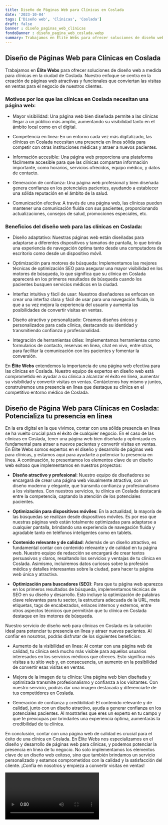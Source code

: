 ```yaml
---
title: Diseño de Páginas Web para Clínicas en Coslada
date: '2023-10-04'
tags: ['Diseño web', 'Clínicas', 'Coslada']
draft: false
banner : diseño_paginas_web_clínicas
fondoBanner : diseño_pagina_web_coslada.webp
summary: Trabajamos en Élite Webs para ofrecer soluciones de diseño web a medida para clínicas en la ciudad de Coslada. Nuestro enfoque se centra en la creación de páginas web atractivas y funcionales que conviertan las visitas en ventas para el negocio de nuestros clientes. 
---
```


## Diseño de Páginas Web para Clínicas en Coslada

Trabajamos en **Élite Webs** para ofrecer soluciones de diseño web a medida para clínicas en la ciudad de Coslada. Nuestro enfoque se centra en la creación de páginas web atractivas y funcionales que conviertan las visitas en ventas para el negocio de nuestros clientes. 

### Motivos por los que las clínicas en Coslada necesitan una página web:

- Mayor visibilidad: Una página web bien diseñada permite a las clínicas llegar a un público más amplio, aumentando su visibilidad tanto en el ámbito local como en el digital.

- Competencia en línea: En un entorno cada vez más digitalizado, las clínicas en Coslada necesitan una presencia en línea sólida para competir con otras instituciones médicas y atraer a nuevos pacientes.

- Información accesible: Una página web proporciona una plataforma fácilmente accesible para que las clínicas compartan información importante, como horarios, servicios ofrecidos, equipo médico, y datos de contacto. 

- Generación de confianza: Una página web profesional y bien diseñada genera confianza en los potenciales pacientes, ayudando a establecer una sólida reputación en el ámbito de la salud.

- Comunicación efectiva: A través de una página web, las clínicas pueden mantener una comunicación fluida con sus pacientes, proporcionando actualizaciones, consejos de salud, promociones especiales, etc.

### Beneficios del diseño web para las clínicas en Coslada:

- Diseño adaptativo: Nuestras páginas web están diseñadas para adaptarse a diferentes dispositivos y tamaños de pantalla, lo que brinda una experiencia de navegación óptima tanto desde una computadora de escritorio como desde un dispositivo móvil.

- Optimización para motores de búsqueda: Implementamos las mejores técnicas de optimización SEO para asegurar una mayor visibilidad en los motores de búsqueda, lo que significa que su clínica en Coslada aparecerá en los primeros resultados de búsqueda cuando los pacientes busquen servicios médicos en la ciudad.

- Interfaz intuitiva y fácil de usar: Nuestros diseñadores se enfocan en crear una interfaz clara y fácil de usar para una navegación fluida, lo que a su vez mejora la experiencia del usuario y aumenta las posibilidades de convertir visitas en ventas.

- Diseño atractivo y personalizado: Creamos diseños únicos y personalizados para cada clínica, destacando su identidad y transmitiendo confianza y profesionalidad.

- Integración de herramientas útiles: Implementamos herramientas como formularios de contacto, reservas en línea, chat en vivo, entre otras, para facilitar la comunicación con los pacientes y fomentar la conversión.

En **Élite Webs** entendemos la importancia de una página web efectiva para las clínicas en Coslada. Nuestro equipo de expertos en diseño web está comprometido en ayudar a su clínica a alcanzar el éxito en línea, aumentar su visibilidad y convertir visitas en ventas. Contáctenos hoy mismo y juntos, construiremos una presencia en línea que destaque su clínica en el competitivo entorno médico de Coslada.

<GifSeo />

<Cta />

## Diseño de Página Web para Clínicas en Coslada: Potencializa tu presencia en línea

En la era digital en la que vivimos, contar con una sólida presencia en línea se ha vuelto crucial para el éxito de cualquier negocio. En el caso de las clínicas en Coslada, tener una página web bien diseñada y optimizada es fundamental para atraer a nuevos pacientes y convertir visitas en ventas. En Élite Webs somos expertos en el diseño y desarrollo de páginas web para clínicas, y estamos aquí para ayudarte a potenciar tu presencia en línea. A continuación, te presentamos los elementos clave de un diseño web exitoso que implementamos en nuestros proyectos:

- **Diseño atractivo y profesional**: Nuestro equipo de diseñadores se encargará de crear una página web visualmente atractiva, con un diseño moderno y elegante, que transmita confianza y profesionalismo a los visitantes. Con nuestros servicios, tu clínica en Coslada destacará entre la competencia, captando la atención de los potenciales pacientes.

- **Optimización para dispositivos móviles**: En la actualidad, la mayoría de las búsquedas se realizan desde dispositivos móviles. Es por eso que nuestras páginas web están totalmente optimizadas para adaptarse a cualquier pantalla, brindando una experiencia de navegación fluida y agradable tanto en teléfonos inteligentes como en tablets.

- **Contenido relevante y de calidad**: Además de un diseño atractivo, es fundamental contar con contenido relevante y de calidad en tu página web. Nuestro equipo de redacción se encargará de crear textos persuasivos y claros, resaltando los servicios y ventajas de tu clínica en Coslada. Asimismo, incluiremos datos curiosos sobre la profesión médica y detalles interesantes sobre la ciudad, para hacer tu página web única y atractiva.

- **Optimización para buscadores (SEO)**: Para que tu página web aparezca en los primeros resultados de búsqueda, implementamos técnicas de SEO en su diseño y desarrollo. Esto incluye la optimización de palabras clave relevantes para tu sector, la estructura adecuada de la URL, meta etiquetas, tags de encabezados, enlaces internos y externos, entre otros aspectos técnicos que permitirán que tu clínica en Coslada destaque en los motores de búsqueda.

Nuestro servicio de diseño web para clínicas en Coslada es la solución ideal para potenciar tu presencia en línea y atraer nuevos pacientes. Al confiar en nosotros, podrás disfrutar de los siguientes beneficios:

- Aumento de la visibilidad en línea: Al contar con una página web de calidad, tu clínica será mucho más visible para aquellos usuarios interesados en los servicios médicos que ofreces. Esto significa más visitas a tu sitio web y, en consecuencia, un aumento en la posibilidad de convertir esas visitas en ventas.

- Mejora de la imagen de tu clínica: Una página web bien diseñada y optimizada transmite profesionalismo y confianza a los visitantes. Con nuestro servicio, podrás dar una imagen destacada y diferenciarte de tus competidores en Coslada.

- Generación de confianza y credibilidad: El contenido relevante y de calidad, junto con un diseño atractivo, ayuda a generar confianza en los potenciales pacientes. Al mostrarles que eres un experto en tu campo y que te preocupas por brindarles una experiencia óptima, aumentarás la credibilidad de tu clínica.

En conclusión, contar con una página web de calidad es crucial para el éxito de una clínica en Coslada. En Élite Webs nos especializamos en el diseño y desarrollo de páginas web para clínicas, y podemos potenciar la presencia en línea de tu negocio. No solo implementamos los elementos clave de un diseño web exitoso, sino que también brindamos un servicio personalizado y estamos comprometidos con la calidad y la satisfacción del cliente. ¡Confía en nosotros y empieza a convertir visitas en ventas!

<Video />

<CtaBot job='Clínicas' city='Coslada'/>

<Gmaps query='Coslada+españa+maps' />